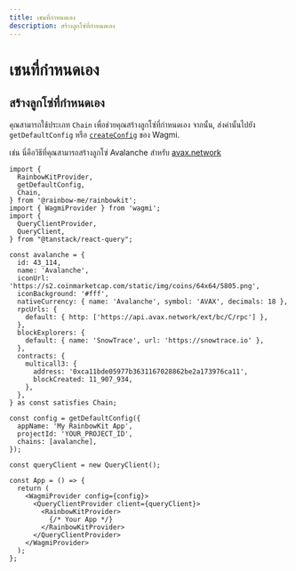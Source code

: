 ```yaml
---
title: เชนที่กำหนดเอง
description: สร้างลูกโซ่ที่กำหนดเอง
---
```


# เชนที่กำหนดเอง

## สร้างลูกโซ่ที่กำหนดเอง

คุณสามารถใช้ประเภท `Chain` เพื่อช่วยคุณสร้างลูกโซ่ที่กำหนดเอง จากนั้น, ส่งค่านั้นไปยัง `getDefaultConfig` หรือ [`createConfig`](https://wagmi.sh/core/api/createConfig#createconfig) ของ Wagmi.

เช่น นี่คือวิธีที่คุณสามารถสร้างลูกโซ่ Avalanche สำหรับ [avax.network](https://avax.network)

```tsx
import {
  RainbowKitProvider,
  getDefaultConfig,
  Chain,
} from '@rainbow-me/rainbowkit';
import { WagmiProvider } from 'wagmi';
import {
  QueryClientProvider,
  QueryClient,
} from "@tanstack/react-query";

const avalanche = {
  id: 43_114,
  name: 'Avalanche',
  iconUrl: 'https://s2.coinmarketcap.com/static/img/coins/64x64/5805.png',
  iconBackground: '#fff',
  nativeCurrency: { name: 'Avalanche', symbol: 'AVAX', decimals: 18 },
  rpcUrls: {
    default: { http: ['https://api.avax.network/ext/bc/C/rpc'] },
  },
  blockExplorers: {
    default: { name: 'SnowTrace', url: 'https://snowtrace.io' },
  },
  contracts: {
    multicall3: {
      address: '0xca11bde05977b3631167028862be2a173976ca11',
      blockCreated: 11_907_934,
    },
  },
} as const satisfies Chain;

const config = getDefaultConfig({
  appName: 'My RainbowKit App',
  projectId: 'YOUR_PROJECT_ID',
  chains: [avalanche],
});

const queryClient = new QueryClient();

const App = () => {
  return (
    <WagmiProvider config={config}>
      <QueryClientProvider client={queryClient}>
        <RainbowKitProvider>
          {/* Your App */}
        </RainbowKitProvider>
      </QueryClientProvider>
    </WagmiProvider>
  );
};
```
